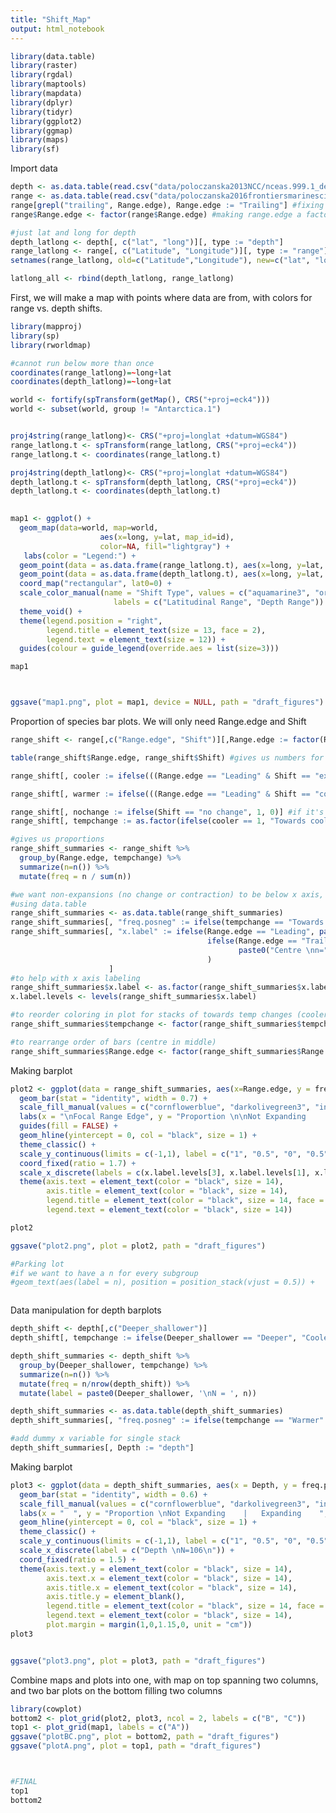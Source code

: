 ```yaml
---
title: "Shift_Map"
output: html_notebook
---
```


```r
library(data.table)
library(raster)
library(rgdal)
library(maptools)
library(mapdata)
library(dplyr)
library(tidyr)
library(ggplot2)
library(ggmap)
library(maps)
library(sf)

```

Import data
```r
depth <- as.data.table(read.csv("data/poloczanska2013NCC/nceas.999.1_depth.csv"))
range <- as.data.table(read.csv("data/poloczanska2016frontiersmarinescience/table 2_cleaned.csv"))
range[grepl("trailing", Range.edge), Range.edge := "Trailing"] #fixing lack of consistency in capitalization
range$Range.edge <- factor(range$Range.edge) #making range.edge a factor

#just lat and long for depth
depth_latlong <- depth[, c("lat", "long")][, type := "depth"]
range_latlong <- range[, c("Latitude", "Longitude")][, type := "range"]
setnames(range_latlong, old=c("Latitude","Longitude"), new=c("lat", "long"))

latlong_all <- rbind(depth_latlong, range_latlong)

```

First, we will make a map with points where data are from, with colors for range vs. depth shifts. 

```r
library(mapproj)
library(sp)
library(rworldmap)

#cannot run below more than once
coordinates(range_latlong)=~long+lat
coordinates(depth_latlong)=~long+lat

world <- fortify(spTransform(getMap(), CRS("+proj=eck4")))
world <- subset(world, group != "Antarctica.1")


proj4string(range_latlong)<- CRS("+proj=longlat +datum=WGS84")
range_latlong.t <- spTransform(range_latlong, CRS("+proj=eck4"))
range_latlong.t <- coordinates(range_latlong.t)

proj4string(depth_latlong)<- CRS("+proj=longlat +datum=WGS84")
depth_latlong.t <- spTransform(depth_latlong, CRS("+proj=eck4"))
depth_latlong.t <- coordinates(depth_latlong.t)

 
map1 <- ggplot() +
  geom_map(data=world, map=world,
                    aes(x=long, y=lat, map_id=id),
                    color=NA, fill="lightgray") +
   labs(color = "Legend:") +
  geom_point(data = as.data.frame(range_latlong.t), aes(x=long, y=lat, col = "aquamarine3"), size = 1.3) +
  geom_point(data = as.data.frame(depth_latlong.t), aes(x=long, y=lat, col = "orchid3"), size = 1.3) +
  coord_map("rectangular", lat0=0) +
  scale_color_manual(name = "Shift Type", values = c("aquamarine3", "orchid3"),
                       labels = c("Latitudinal Range", "Depth Range")) +
  theme_void() +
  theme(legend.position = "right",
        legend.title = element_text(size = 13, face = 2),
        legend.text = element_text(size = 12)) +
  guides(colour = guide_legend(override.aes = list(size=3)))

map1



ggsave("map1.png", plot = map1, device = NULL, path = "draft_figures")


```

Proportion of species bar plots. We will only need Range.edge and Shift
```r
range_shift <- range[,c("Range.edge", "Shift")][,Range.edge := factor(Range.edge)] #only need range edge and shift columns, and range.edge should be a factor

table(range_shift$Range.edge, range_shift$Shift) #gives us numbers for each shift/range.edge combo

range_shift[, cooler := ifelse(((Range.edge == "Leading" & Shift == "expansion")|(Range.edge == "Centre" & Shift == "expansion") | (Range.edge == "Trailing" & Shift == "contraction")) , 1, 0)] #if leading range edge and expansion OR centre range edge and expansion OR trailing range edge and contraction, it's moving towards cooler

range_shift[, warmer := ifelse(((Range.edge == "Leading" & Shift == "contraction")|(Range.edge == "Centre" & Shift == "contraction") | (Range.edge == "Trailing" & Shift == "expansion")) , 1, 0)] #if leading range edge and contraction OR centre range edge and contraction OR trailing range edge and expansion, it's moving towards warmer

range_shift[, nochange := ifelse(Shift == "no change", 1, 0)] #if it's not contracting or expanding, it's not moving towards a temperature change
range_shift[, tempchange := as.factor(ifelse(cooler == 1, "Towards cooler", ifelse(warmer == 1, "Towards warmer", "No change")))] #putting cooler, warmer, no change into one column

#gives us proportions
range_shift_summaries <- range_shift %>%
  group_by(Range.edge, tempchange) %>%
  summarize(n=n()) %>%
  mutate(freq = n / sum(n))

#we want non-expansions (no change or contraction) to be below x axis, so these frequencies must be negative
#using data.table
range_shift_summaries <- as.data.table(range_shift_summaries)
range_shift_summaries[, "freq.posneg" := ifelse(tempchange == "Towards warmer" | tempchange == "No change", as.numeric(paste0(freq*(-1))), as.numeric(paste0(freq)))]
range_shift_summaries[, "x.label" := ifelse(Range.edge == "Leading", paste0("Leading \nn=", length(which(range_shift$Range.edge == "Leading"))), 
                                            ifelse(Range.edge == "Trailing", paste0("Trailing \nn=", length(which(range_shift$Range.edge == "Trailing"))), 
                                                   paste0("Centre \nn=", length(which(range_shift$Range.edge == "Centre"))))
                                            )
                      ]
#to help with x axis labeling
range_shift_summaries$x.label <- as.factor(range_shift_summaries$x.label)
x.label.levels <- levels(range_shift_summaries$x.label)

#to reorder coloring in plot for stacks of towards temp changes (cooler = blue, etc.)
range_shift_summaries$tempchange <- factor(range_shift_summaries$tempchange, levels = c("Towards cooler","No change","Towards warmer"))

#to rearrange order of bars (centre in middle)
range_shift_summaries$Range.edge <- factor(range_shift_summaries$Range.edge, levels = c("Trailing", "Centre", "Leading"))

```

Making barplot
```r

plot2 <- ggplot(data = range_shift_summaries, aes(x=Range.edge, y = freq.posneg, fill = tempchange)) +
  geom_bar(stat = "identity", width = 0.7) +
  scale_fill_manual(values = c("cornflowerblue", "darkolivegreen3", "indianred2")) +
  labs(x = "\nFocal Range Edge", y = "Proportion \n\nNot Expanding    |    Expanding      \n") +
  guides(fill = FALSE) +
  geom_hline(yintercept = 0, col = "black", size = 1) +
  theme_classic() +
  scale_y_continuous(limits = c(-1,1), label = c("1", "0.5", "0", "0.5", "1")) +
  coord_fixed(ratio = 1.7) +
  scale_x_discrete(labels = c(x.label.levels[3], x.label.levels[1], x.label.levels[2])) +
  theme(axis.text = element_text(color = "black", size = 14),  
        axis.title = element_text(color = "black", size = 14),
        legend.title = element_text(color = "black", size = 14, face = 2),
        legend.text = element_text(color = "black", size = 14))

plot2

ggsave("plot2.png", plot = plot2, path = "draft_figures")

#Parking lot
#if we want to have a n for every subgroup
#geom_text(aes(label = n), position = position_stack(vjust = 0.5)) +



```

Data manipulation for depth barplots
```r
depth_shift <- depth[,c("Deeper_shallower")]
depth_shift[, tempchange := ifelse(Deeper_shallower == "Deeper", "Cooler", ifelse(Deeper_shallower == "Shallower", "Warmer", "No change"))]

depth_shift_summaries <- depth_shift %>%
  group_by(Deeper_shallower, tempchange) %>%
  summarize(n=n()) %>%
  mutate(freq = n/nrow(depth_shift)) %>%
  mutate(label = paste0(Deeper_shallower, '\nN = ', n))

depth_shift_summaries <- as.data.table(depth_shift_summaries)
depth_shift_summaries[, "freq.posneg" := ifelse(tempchange == "Warmer" | tempchange == "No change", as.numeric(paste0(freq*(-1))), as.numeric(paste0(freq)))]

#add dummy x variable for single stack
depth_shift_summaries[, Depth := "depth"]
```

Making barplot
```r
plot3 <- ggplot(data = depth_shift_summaries, aes(x = Depth, y = freq.posneg, fill = tempchange)) +
  geom_bar(stat = "identity", width = 0.6) +
  scale_fill_manual(values = c("cornflowerblue", "darkolivegreen3", "indianred2")) +
  labs(x = "  ", y = "Proportion \nNot Expanding    |   Expanding    ", fill = "Direction of \nMovement") +
  geom_hline(yintercept = 0, col = "black", size = 1) +
  theme_classic() +
  scale_y_continuous(limits = c(-1,1), label = c("1", "0.5", "0", "0.5", "1")) +
  scale_x_discrete(label = c("Depth \nN=106\n")) +
  coord_fixed(ratio = 1.5) +
  theme(axis.text.y = element_text(color = "black", size = 14),  
        axis.text.x = element_text(color = "black", size = 14),
        axis.title.x = element_text(color = "black", size = 14),
        axis.title.y = element_blank(),
        legend.title = element_text(color = "black", size = 14, face = 2),
        legend.text = element_text(color = "black", size = 14),
        plot.margin = margin(1,0,1.15,0, unit = "cm"))
plot3


ggsave("plot3.png", plot = plot3, path = "draft_figures")
```
Combine maps and plots into one, with map on top spanning two columns, and two bar plots on the bottom filling two columns
```r
library(cowplot)
bottom2 <- plot_grid(plot2, plot3, ncol = 2, labels = c("B", "C"))
top1 <- plot_grid(map1, labels = c("A"))
ggsave("plotBC.png", plot = bottom2, path = "draft_figures")
ggsave("plotA.png", plot = top1, path = "draft_figures")



#FINAL
top1
bottom2


```

